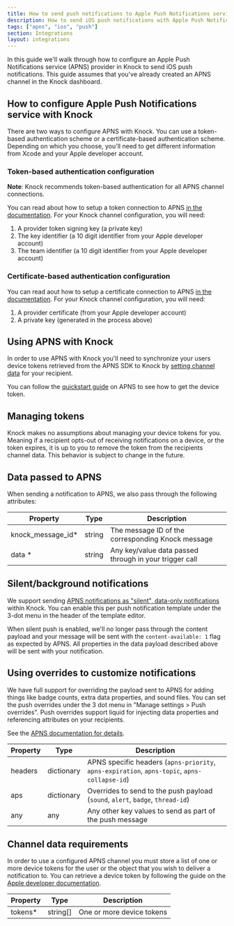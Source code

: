 ```yaml
---
title: How to send push notifications to Apple Push Notifications service
description: How to send iOS push notifications with Apple Push Notification service (APNS) and Knock
tags: ["apns", "ios", "push"]
section: Integrations
layout: integrations
---
```



In this guide we'll walk through how to configure an Apple Push Notifications service (APNS) provider in Knock to send iOS push notifications. This guide assumes that you've already created an APNS channel in the Knock dashboard.

## How to configure Apple Push Notifications service with Knock

There are two ways to configure APNS with Knock. You can use a token-based authentication scheme or a certificate-based authentication scheme. Depending on which you choose, you'll need to get different information from Xcode and your Apple developer account.

### Token-based authentication configuration

**Note**: Knock recommends token-based authentication for all APNS channel connections.

You can read about how to setup a token connection to APNS [in the documentation](https://developer.apple.com/documentation/usernotifications/setting_up_a_remote_notification_server/establishing_a_token-based_connection_to_apns). For your Knock channel configuration, you will need:

1. A provider token signing key (a private key)
2. The key identifier (a 10 digit identifier from your Apple developer account)
3. The team identifier (a 10 digit identifier from your Apple developer account)

### Certificate-based authentication configuration

You can read aout how to setup a certificate connection to APNS [in the documentation](https://developer.apple.com/documentation/usernotifications/setting_up_a_remote_notification_server/establishing_a_certificate-based_connection_to_apns). For your Knock channel configuration, you will need:

1. A provider certificate (from your Apple developer account)
2. A private key (generated in the process above)

## Using APNS with Knock

In order to use APNS with Knock you'll need to synchronize your users device tokens retrieved from the APNS SDK to Knock by [setting channel data](/send-notifications/setting-channel-data) for your recipient.

You can follow the [quickstart guide](https://developer.apple.com/documentation/usernotifications/registering_your_app_with_apns) on APNS to see how to get the device token.

<MultiLangCodeBlock
  snippet="users.setChannelData-push"
  title="Set APNS channel data for a user"
/>

## Managing tokens

Knock makes no assumptions about managing your device tokens for you. Meaning if a recipient opts-out of receiving notifications on a device, or the token expires, it is up to you to remove the token from the recipients channel data. This behavior is subject to change in the future.

## Data passed to APNS

When sending a notification to APNS, we also pass through the following attributes:

| Property           | Type   | Description                                            |
| ------------------ | ------ | ------------------------------------------------------ |
| knock_message_id\* | string | The message ID of the corresponding Knock message      |
| data \*            | string | Any key/value data passed through in your trigger call |

## Silent/background notifications

We support sending [APNS notifications as "silent", data-only notifications](https://developer.apple.com/documentation/usernotifications/setting_up_a_remote_notification_server/pushing_background_updates_to_your_app) within Knock. You can enable this per push notification template under the 3-dot menu in the header of the template editor.

When silent push is enabled, we'll no longer pass through the content payload and your message will be sent with the `content-available: 1` flag as expected by APNS. All properties in the data payload described above will be sent with your notification.

## Using overrides to customize notifications

We have full support for overriding the payload sent to APNS for adding things like badge counts, extra data properties, and sound files. You can set the push overrides under the 3 dot menu in "Manage settings > Push overrides". Push overrides support liquid for injecting data properties and referencing attributes on your recipients.

See the [APNS documentation for details](https://developer.apple.com/documentation/usernotifications/setting_up_a_remote_notification_server/generating_a_remote_notification).

| Property | Type       | Description                                                                                  |
| -------- | ---------- | -------------------------------------------------------------------------------------------- |
| headers  | dictionary | APNS specific headers (`apns-priority`, `apns-expiration`, `apns-topic`, `apns-collapse-id`) |
| aps      | dictionary | Overrides to send to the push payload (`sound`, `alert`, `badge`, `thread-id`)               |
| any      | any        | Any other key values to send as part of the push message                                     |

## Channel data requirements

In order to use a configured APNS channel you must store a list of one or more device tokens for the user or the object that you wish to deliver a notification to. You can retrieve a device token by following the guide on the [Apple developer documentation](https://developer.apple.com/documentation/usernotifications/registering_your_app_with_apns).

| Property | Type     | Description               |
| -------- | -------- | ------------------------- |
| tokens\* | string[] | One or more device tokens |

